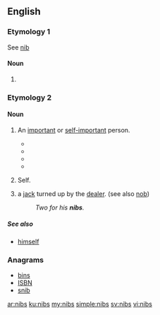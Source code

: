 ==English==

===Etymology 1===
See [[nib]]

====Noun====
{{head|en|noun plural form}}

# {{plural of|nib|lang=en}}

===Etymology 2===
{{etystub|en}}

====Noun====
{{en-noun|nibs}}

# {{context|slang|UK|lang=en}} An [[important]] or [[self-important]] person.
#* {{quote-journal|journal=The Century‎|title=The Secret|author=Robert Nichols|page=734|year=1919|passage=Vera, you are a gleam of brilliant modernity in our dim old cave of antiques — and their '''nibs''', our ancestors." Peter waved disrespectfully to the portrait}}
#* {{quote-book|title=Banner bearers: tales of the suffrage campaigns‎|page=345|author=Oreola Williams Haskell|coauthors=Ida Husted Harper|year=1920|passage=Betsey Reed, Her '''Nibs''', was just as witty and quaint as usual, sitting in state in her wheel chair and dominating everything and everybody.}}
#* {{quote-news|title=OFFSTAGE|work=Chicago Tribune|date=Jun 5|year=1983|passage=You may also know that, during intermission, Paul and Linda were summoned to a room behind the royal box for a private chat with her '''nibs'''.}}
#* {{quote-book|title=A game with dice‎|page=59|author=Michael Arnold|year=2004|passage="Your '''Nibs'''," I panted, "I am sent by the machine gunner man to tell you that ... "Please don't call me Your '''Nibs''', and knock before you come in next time,}}
# {{context|slang|UK|dated|19th Century|lang=en}} Self.
# {{context|cribbage|lang=en}} a [[jack]] turned up by the [[dealer]]. (see also [[nob]])
#: ''Two for his '''nibs'''.''

=====See also=====
* [[himself]]

===Anagrams===
* [[bins#English|bins]] 
* [[ISBN#English|ISBN]]
* [[snib#English|snib]]

[[ar:nibs]]
[[ku:nibs]]
[[my:nibs]]
[[simple:nibs]]
[[sv:nibs]]
[[vi:nibs]]